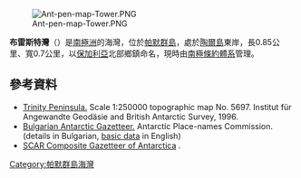 [[Image:Ant-pen-map-Tower.PNG|thumb]]

{{coord|63|35|22|S|59|46|55|W|display=title}}

'''布雷斯特灣'''（{{lang-en|Breste Cove}}）是[[南極洲|南極洲]]的海灣，位於[[帕默群島|帕默群島]]，處於[[陶爾島|陶爾島]]東岸，長0.85公里、寬0.7公里，以[[保加利亞|保加利亞]]北部鄉鎮命名，現時由[[南極條約體系|南極條約體系]]管理。

==參考資料==
* [https://web.archive.org/web/20131002100340/http://www.bkg.bund.de/nn_193194/DE/Bundesamt/Downloads/Kostenlose-Karten/Antarktis-Karten/Satellitenbildkarten/Scale250/Daten/Trinity-Peninsula%2CtemplateId%3Draw%2Cproperty%3DpublicationFile.pdf/Trinity-Peninsula.pdf Trinity Peninsula.] Scale 1:250000 topographic map No. 5697. Institut für Angewandte Geodäsie and British Antarctic Survey, 1996.
* [http://apcbg.org/gazet-bg.doc Bulgarian Antarctic Gazetteer.] {{Wayback|url=http://apcbg.org/gazet-bg.doc |date=20131012104624 }} Antarctic Place-names Commission. (details in Bulgarian, [http://apcbg.org/gazet.htm basic data] {{Wayback|url=http://apcbg.org/gazet.htm |date=20160304071225 }} in English)
* [http://data.aad.gov.au/aadc/gaz/scar/ SCAR Composite Gazetteer of Antarctica] {{WebCite|url=https://www.webcitation.org/5ug2CfC7m?url=http://data.aad.gov.au/aadc/gaz/scar/ |date=20101202140255 |dateformat=iso }}.

{{DEFAULTSORT:Breste Cove}}
[[Category:帕默群島海灣|Category:帕默群島海灣]]


{{PalmerArchipelago-geo-stub}}